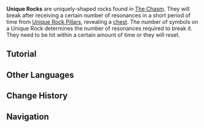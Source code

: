 {{Terminology Infobox
|image  = Tutorial Unique Rocks.png
|region = Liyue
|area   = The Chasm
|type   = Exploration
}}
'''Unique Rocks''' are uniquely-shaped rocks found in [[The Chasm]]. They will break after receiving a certain number of resonances in a short period of time from [[Unique Rock Pillar]]s, revealing a [[chest]]. The number of {{Geo}} symbols on a Unique Rock determines the number of resonances required to break it. They need to be hit within a certain amount of time or they will reset.

==Tutorial==
{{Transclude|Tutorials/Unique Rocks}}

==Other Languages==
{{Other Languages
|en      = Unique Rock
|zhs     = 奇特的岩石
|zhs_rm  = Qítè de Yánshí
|zht     = 奇特的岩石
|zht_rm  = Qítè de Yánshí
|zh_tl   = Peculiar Rock
|ja      = 変わった岩
|ja_rm   = Kawatta Iwa{{Assumed}}
|ja_tl   = Strange Rock
|ko      = 특이한 암석
|ko_rm   = Teugihan Amseok
|ko_tl   = Unique Rock
|es      = Roca extraña
|es_tl   = Strange Rock
|fr      = Pierre unique
|fr_tl   = Unique Stone
|ru      = Уникальный камень
|ru_tl   = 
|th      = หินประหลาด
|th_rm   = 
|th_tl   = 
|vi      = {{tt|Nham Thạch|岩石}} Kỳ Lạ
|vi_tl   = Strange Rock
|de      = Seltsamer Felsen
|de_tl   = Strange Rock
|id      = Bebatuan Unik
|id_tl   = Unique Rock
|pt      = Pedra Estranha
|pt_tl   = 
}}

==Change History==
{{Change History|2.6}}

==Navigation==
{{Exploration Navbox|Liyue}}